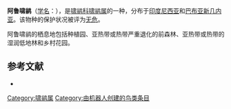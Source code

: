 {{Speciesbox
| name = 阿鲁啸鹟
| image = 
| status = LC | status_system = IUCN3.1
| genus = Pachycephala
| species = monacha
| authority = [[约翰·爱德华·格雷|Gray]], 1858
| range_map = 
}}

'''阿鲁啸鹟'''（[[学名|学名]]：{{lang|la|''Pachycephala monacha''}}），是[[啸鹟科|啸鹟科]][[啸鹟属|啸鹟属]]的一种，分布于[[印度尼西亚|印度尼西亚]]和[[巴布亚新几内亚|巴布亚新几内亚]]。该物种的保护状况被评为[[无危|无危]]。

阿鲁啸鹟的栖息地包括种植园、亚热带或热带严重退化的前森林、亚热带或热带的湿润低地林和乡村花园。

== 参考文献 ==
*{{cite web|url=http://www.birdlife.org/datazone/speciesfactsheet.php?id=5665&m=0|title=Pachycephala monacha|publisher=[[国际鸟盟|BirdLife.org]]|accessdate=2011-06-27|archive-date=2016-03-04|archive-url=https://web.archive.org/web/20160304225203/http://www.birdlife.org/datazone/speciesfactsheet.php?id=5665&m=0|dead-url=no}}
{{Taxonbar|from=Q3233169}}

[[Category:啸鹟属|Category:啸鹟属]]
[[Category:由机器人创建的鸟类条目|Category:由机器人创建的鸟类条目]]